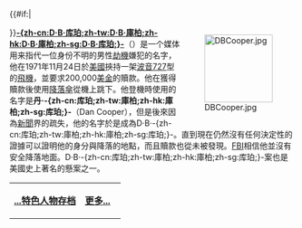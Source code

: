 {{#if:{{{image}}}|<div style="float:right;margin-left:0.2em">[[Image:DBCooper.jpg|120px]]
</div>}}'''[[D·B·庫柏|-{zh-cn:D·B·库珀;zh-tw:D·B·庫柏;zh-hk:D·B·庫柏;zh-sg:D·B·库珀;}-]]'''（{{lang-en|'''D. B. Cooper'''}}）是一个媒体用来指代一位身份不明的男性[[劫機|劫機]]嫌犯的名字，他在1971年11月24日於[[美國|美國]]挾持一架[[波音727|波音727]]型的[[飛機|飛機]]，並要求200,000[[美金|美金]]的贖款。他在獲得贖款後使用[[降落傘|降落傘]]從機上跳下。他登機時使用的名字是'''丹·-{zh-cn:库珀;zh-tw:庫柏;zh-hk:庫柏;zh-sg:库珀;}-'''（Dan Cooper），但是後來因為[[新聞|新聞]]界的疏失，他的名字於是成為D·B·-{zh-cn:库珀;zh-tw:庫柏;zh-hk:庫柏;zh-sg:库珀;}-。直到現在仍然沒有任何決定性的證據可以證明他的身分與降落的地點，而且贖款也從未被發現。[[FBI|FBI]]相信他並沒有安全降落地面。D·B·-{zh-cn:库珀;zh-tw:庫柏;zh-hk:庫柏;zh-sg:库珀;}-案也是美國史上著名的懸案之一。

{| class="noprint" width="100%"  border="0" style="padding: 0; margin: 0; background-color:transparent"
|-
|<div style="text-align:left;">'''[[Portal:社会/Featured_biography|...特色人物存档]]'''</div>||
 <div style="text-align:right;margin-right:10px;margin-bottom:4px;">
'''[[D·B·庫柏|更多...]]'''
 </div >
|}<noinclude>